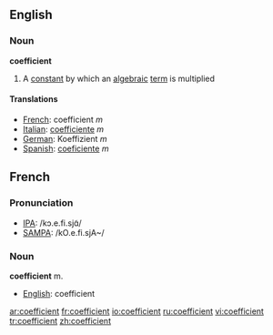 ==English==

===Noun===
'''coefficient'''

# {{algebra}} A [[constant]] by which an [[algebraic]] [[term]] is multiplied

====Translations====
*[[French]]: coefficient ''m''
*[[Italian]]: [[coefficiente]] ''m''
*[[German]]: Koeffizient ''m''
*[[Spanish]]: [[coeficiente]] ''m''
==French==

===Pronunciation===
*[[w:IPA|IPA]]: /kɔ.e.fi.sjɑ̃/
*[[w:SAMPA|SAMPA]]: /kO.e.fi.sjA~/

===Noun===
'''coefficient''' m.

*[[English]]: coefficient

[[ar:coefficient]]
[[fr:coefficient]]
[[io:coefficient]]
[[ru:coefficient]]
[[vi:coefficient]]
[[tr:coefficient]]
[[zh:coefficient]]